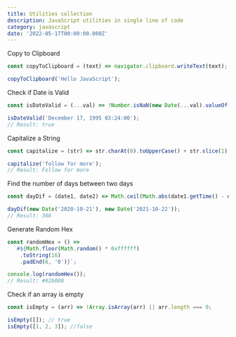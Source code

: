 ```yaml
---
title: Utilities collection
description: JavaScript utilities in single line of code
category: javascript
date: '2022-05-17T00:00:00.000Z'
---
```


<ContentHeading>Copy to Clipboard</ContentHeading>

```js
const copyToClipboard = (text) => navigator.clipboard.writeText(text);

copyToClipboard('Hello JavaScript');
```

<ContentHeading>Check if Date is Valid</ContentHeading>

```js
const isDateValid = (...val) => !Number.isNaN(new Date(...val).valueOf());

isDateValid('December 17, 1995 03:24:00');
// Result: true
```

<ContentHeading>Capitalize a String</ContentHeading>

```js
const capitalize = (str) => str.charAt(0).toUpperCase() + str.slice(1);

capitalize('follow for more');
// Result: Follow for more
```

<ContentHeading>Find the number of days between two days</ContentHeading>

```js
const dayDif = (date1, date2) => Math.ceil(Math.abs(date1.getTime() - date2.getTime()) / 86400000);

dayDif(new Date('2020-10-21'), new Date('2021-10-22'));
// Result: 366
```

<ContentHeading>Generate Random Hex</ContentHeading>

```js
const randomHex = () =>
  `#${Math.floor(Math.random() * 0xffffff)
    .toString(16)
    .padEnd(6, '0')}`;

console.log(randomHex());
// Result: #92b008
```

<ContentHeading>Check if an array is empty</ContentHeading>

```js
const isEmpty = (arr) => !Array.isArray(arr) || arr.length === 0;

isEmpty([]); // true
isEmpty([1, 2, 3]); //false
```
